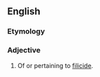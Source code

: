 ==English==

===Etymology===
{{suffix|en|filicide|al}}

===Adjective===
{{en-adj|-}}

# Of or pertaining to [[filicide]].